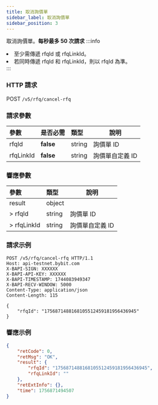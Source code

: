 ```yaml
---
title: 取消詢價單
sidebar_label: 取消詢價單
sidebar_position: 3
---
```

取消詢價單。**每秒最多 50 次請求**
:::info
<li>至少需傳遞 rfqId 或 rfqLinkId。</li><li>若同時傳遞 rfqId 和 rfqLinkId，則以 rfqId 為準。</li>
:::

### HTTP 請求
POST `/v5/rfq/cancel-rfq`

### 請求參數
| 參數 | 是否必需 | 類型 | 說明 |
|:----- |:-------|:-----|------ |
|rfqId |**false** |string |詢價單 ID|
|rfqLinkId |**false** |string |詢價單自定義 ID|

### 響應參數
| 參數 | 類型 | 說明 |
|:----- |:-----|----- |
|result |object ||
|> rfqId |string |詢價單 ID |
|> rfqLinkId |string |詢價單自定義 ID |

### 請求示例

```http
POST /v5/rfq/cancel-rfq HTTP/1.1
Host: api-testnet.bybit.com
X-BAPI-SIGN: XXXXXX
X-BAPI-API-KEY: XXXXXX
X-BAPI-TIMESTAMP: 1744083949347
X-BAPI-RECV-WINDOW: 5000
Content-Type: application/json
Content-Length: 115

{
    "rfqId": "1756871488168105512459181956436945"
}

```

### 響應示例

```json
{
    "retCode": 0,
    "retMsg": "OK",
    "result": {
        "rfqId": "1756871488168105512459181956436945",
        "rfqLinkId": ""
    },
    "retExtInfo": {},
    "time": 1756871494507
}
```
